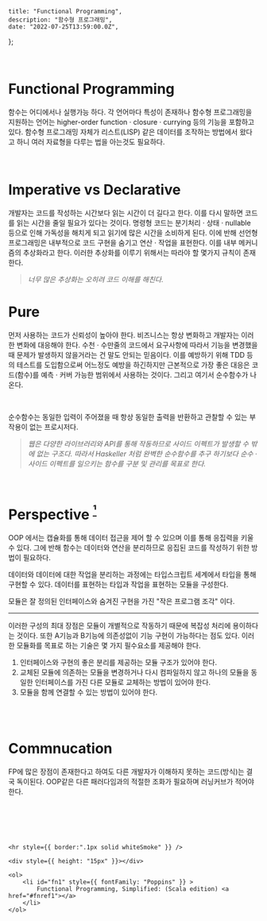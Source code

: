 
    title: "Functional Programming",
    description: "함수형 프로그래밍",
    date: "2022-07-25T13:59:00.0Z",
};


<div style={{ marginTop: "4rem", fontFamily: "Recoleta, NotoSansKR-Thin, MalgunGothic", fontSize: '11pt', lineHeight: '22pt', letterSpacing: '.8px'}}>

<br />

# Functional Programming

함수는 어디에서나 실행가능 하다. 각 언어마다 특성이 존재하나 함수형 프로그래밍을 지원하는 언어는 higher-order function · closure · currying 등의 기능을 포함하고 있다.
함수형 프로그래밍 자체가 리스트(LISP) 같은 데이터를 조작하는 방법에서 왔다고 하니 여러 자료형을 다루는 법을 아는것도 필요하다.

<br />

# Imperative vs Declarative

개발자는 코드를 작성하는 시간보다 읽는 시간이 더 길다고 한다. 이를 다시 말하면 코드를 읽는 시간을 줄일 필요가 있다는 것이다. 명령형 코드는 분기처리 · 상태 · nullable 등으로 인해 가독성을 해치게 되고 읽기에 많은 시간을 소비하게 된다.
이에 반해 선언형 프로그래밍은 내부적으로 코드 구현을 숨기고 연산 · 작업을 표현한다. 이를 내부 메커니즘의 추상화라고 한다. 이러한 추상화를 이루기 위해서는 따라야 할 몇가지 규칙이 존재한다.

> _너무 많은 추상화는 오히려 코드 이해를 해친다._

# Pure

먼저 사용하는 코드가 신뢰성이 높아야 한다. 비즈니스는 항상 변화하고 개발자는 이러한 변화에 대응해야 한다. 수천 · 수만줄의 코드에서 요구사항에 따라서 기능을 변경했을 때 문제가 발생하지 않을거라는 건 말도 안되는 믿음이다.
이를 예방하기 위해 TDD 등의 테스트를 도입함으로써 어느정도 예방을 하긴하지만 근본적으로 가장 좋은 대응은 코드(함수)를 예측 · 커버 가능한 범위에서 사용하는 것이다.
그리고 여기서 순수함수가 나온다.

<br />

순수함수는 동일한 입력이 주어졌을 때 항상 동일한 출력을 반환하고 관찰할 수 있는 부작용이 없는 프로시저다.

> _웹은 다양한 라이브러리와 API를 통해 작동하므로 사이드 이펙트가 발생할 수 밖에 없는 구조다. 따라서 Haskeller 처럼 완벽한 순수함수를 추구 하기보다 순수 · 사이드 이펙트를 일으키는 함수를 구분 및 관리를 목표로 한다._

<br />

# Perspective <sup><a href="#fn1" id="fnref1"> ¹ </a></sup>

<div className="think">
    OOP 에서는 캡슐화를 통해 데이터 접근을 제어 할 수 있으며 이를 통해 응집력을
    키울 수 있다. 그에 반해 함수는 데이터와 연산을 분리하므로 응집된 코드를
    작성하기 위한 방법이 필요하다.
</div>

데이터와 데이터에 대한 작업을 분리하는 과정에는 타입스크립트 세계에서 타입을 통해 구현할 수 있다.
데이터를 표현하는 타입과 작업을 표현하는 모듈을 구성한다.

<div className="custom-blockquote">
    모듈은 잘 정의된 인터페이스와 숨겨진 구현을 가진 "작은 프로그램 조각" 이다.
</div>

<hr />

이러한 구성의 최대 장점은 모듈이 개별적으로 작동하기 때문에 복잡성 처리에 용이하다는 것이다. 또한 A기능과 B기능에 의존성없이 기능 구현이 가능하다는 점도 있다.
이러한 모듈화를 목표로 하는 기술은 몇 가지 필수요소를 제공해야 한다.

1. 인터페이스와 구현의 좋은 분리를 제공하는 모듈 구조가 있어야 한다.
2. 교체된 모듈에 의존하는 모듈을 변경하거나 다시 컴파일하지 않고 하나의 모듈을 동일한 인터페이스를 가진 다른 모듈로 교체하는 방법이 있어야 한다.
3. 모듈을 함께 연결할 수 있는 방법이 있어야 한다.

<br />
<br />

# Commnucation

FP에 많은 장점이 존재한다고 하여도 다른 개발자가 이해하지 못하는 코드(방식)는 결국 독이된다. OOP같은 다른 패러다임과의 적절한 조화가 필요하며 러닝커브가 적어야 한다.

<br />
<br />
<br />

<br />

    <hr style={{ border:".1px solid whiteSmoke" }} />

    <div style={{ height: "15px" }}></div>

    <ol>
        <li id="fn1" style={{ fontFamily: "Poppins" }} >
            Functional Programming, Simplified: (Scala edition) <a href="#fnref1"></a>
        </li>
    </ol>

</div>
